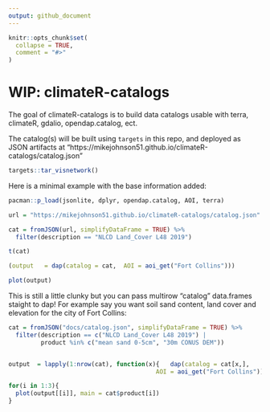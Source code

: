 ```yaml
---
output: github_document
---
```


<!-- README.md is generated from README.Rmd. Please edit that file -->

```r
knitr::opts_chunk$set(
  collapse = TRUE,
  comment = "#>"
)
```

# WIP: climateR-catalogs

<!-- badges: start -->
<!-- badges: end -->

The goal of climateR-catalogs is to build data catalogs usable with terra, climateR, gdalio, opendap.catalog, ect.

The catalog(s) will be built using `targets` in this repo, and deployed as JSON artifacts at "https://mikejohnson51.github.io/climateR-catalogs/catalog.json"

```r
targets::tar_visnetwork()
```

Here is a minimal example with the base information added:

```r
pacman::p_load(jsonlite, dplyr, opendap.catalog, AOI, terra)

url = "https://mikejohnson51.github.io/climateR-catalogs/catalog.json"

cat = fromJSON(url, simplifyDataFrame = TRUE) %>% 
  filter(description == "NLCD Land_Cover L48 2019")

t(cat)
```

```r
(output   = dap(catalog = cat,  AOI = aoi_get("Fort Collins")))

plot(output)

```

This is still a little clunky but you can pass multirow "catalog" data.frames staight to 
dap! For example say you want soil sand content, land cover and elevation for the city of Fort Collins:


```r
cat = fromJSON("docs/catalog.json", simplifyDataFrame = TRUE) %>% 
  filter(description == c("NLCD Land_Cover L48 2019") |
         product %in% c("mean sand 0-5cm", "30m CONUS DEM"))


output  = lapply(1:nrow(cat), function(x){   dap(catalog = cat[x,],  
                                         AOI = aoi_get("Fort Collins")) })

for(i in 1:3){
  plot(output[[i]], main = cat$product[i])  
}   
```
